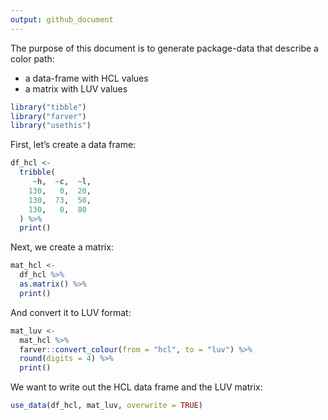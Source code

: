 ```yaml
---
output: github_document
---
```


The purpose of this document is to generate package-data that describe a color path:

- a data-frame with HCL values
- a matrix with LUV values

```r
library("tibble")
library("farver")
library("usethis")
```

First, let's create a data frame:

```r
df_hcl <- 
  tribble(
     ~h,  ~c,  ~l,
    130,   0,  20,
    130,  73,  50,
    130,   0,  80
  ) %>%
  print()
```

Next, we create a matrix:

```r
mat_hcl <- 
  df_hcl %>%
  as.matrix() %>% 
  print()
```

And convert it to LUV format:

```r
mat_luv <- 
  mat_hcl %>%
  farver::convert_colour(from = "hcl", to = "luv") %>%
  round(digits = 4) %>%
  print()
```

We want to write out the HCL data frame and the LUV matrix:

```r
use_data(df_hcl, mat_luv, overwrite = TRUE)
```
